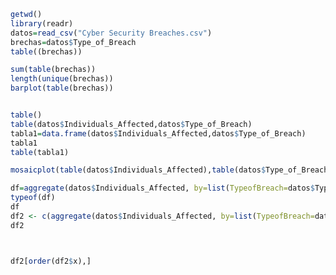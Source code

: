 ```r
getwd()
library(readr)
datos=read_csv("Cyber Security Breaches.csv")
brechas=datos$Type_of_Breach
table((brechas))

sum(table(brechas))
length(unique(brechas))
barplot(table(brechas))


table()
table(datos$Individuals_Affected,datos$Type_of_Breach)
tabla1=data.frame(datos$Individuals_Affected,datos$Type_of_Breach)
tabla1
table(tabla1)

mosaicplot(table(datos$Individuals_Affected),table(datos$Type_of_Breach))

df=aggregate(datos$Individuals_Affected, by=list(TypeofBreach=datos$Type_of_Breach), FUN=sum)
typeof(df)
df
df2 <- c(aggregate(datos$Individuals_Affected, by=list(TypeofBreach=datos$Type_of_Breach), FUN=sum))
df2



df2[order(df2$x),]


```

